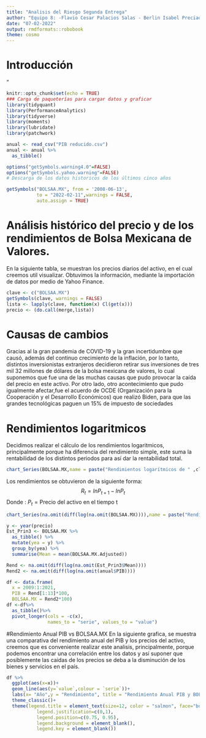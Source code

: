 ```yaml
---
title: "Analisis del Riesgo Segunda Entrega"
author: "Equipo 8: -Flavio Cesar Palacios Salas - Berlin Isabel Preciado Escalera - Daniel Orozco Gomez"
date: "07-02-2022"
output: rmdformats::robobook
theme: cosmo
---
```


# Introducción 

"
```r
knitr::opts_chunk$set(echo = TRUE)
### Carga de paqueterías para cargar datos y graficar
library(tidyquant)
library(PerformanceAnalytics)
library(tidyverse)
library(moments)
library(lubridate)
library(patchwork)

anual <- read_csv("PIB reducido.csv")
anual <- anual %>% 
  as_tibble()
```



```r
options("getSymbols.warning4.0"=FALSE)
options("getSymbols.yahoo.warning"=FALSE)
# Descarga de los datos historicos de los últimos cinco años

getSymbols("BOLSAA.MX", from = '2008-06-13',
           to = "2022-02-11",warnings = FALSE,
           auto.assign = TRUE)
```

# Análisis histórico del precio y de los rendimientos de Bolsa Mexicana de Valores. 
En la siguiente tabla, se muestran los precios diarios del activo, en el cual creemos util visualizar. 
Obtuvimos la información, mediante la importación  de datos por medio de Yahoo Finance. 
```r
clave <- c("BOLSAA.MX")
getSymbols(clave, warnings = FALSE)
lista <- lapply(clave, function(x) Cl(get(x)))
precio <- (do.call(merge,lista))
```
# Causas de cambios
Gracias al la gran pandemia de COVID-19 y la gran incertidumbre que causó, además del continuo crecimiento de la inflación, por lo tanto, distintos inversionistas extranjeros decidieron retirar sus inversiones de tres mil 32 millones de dólares de la bolsa mexicana de valores, lo cual suponemos que fue una de las muchas causas que pudo provocar la caída del precio en  este activo. Por otro lado, otro acontecimiento que pudo igualmente afectar,fue el acuerdo de OCDE (Organización para la Cooperación y el Desarrollo Económicos) que realizó Biden, para que las grandes tecnológicas paguen un 15% de impuesto de sociedades


# Rendimientos logaritmicos
Decidimos realizar el cálculo de los rendimientos logaritmicos, principalmente porque ha diferencia del rendimiento simple, este suma la rentabilidad  de los distintos periodos  para así dar la rentabilidad  total.
```r
chart_Series(BOLSAA.MX,name = paste("Rendimientos logarítmicos de " ,clave))
```
Los rendimientos se obtuvieron de la siguiente forma:
$$R_t = ln P_{t+1} - ln P_t$$
Donde :
$P_t = \text{Precio del activo en el tiempo t}$

```r
chart_Series(na.omit(diff(log(na.omit(BOLSAA.MX)))),name = paste("Rendimientos logarítmicos de " ,clave))
```





```r
y <- year(precio)
Est_Prin3 <- BOLSAA.MX %>%
  as_tibble() %>% 
  mutate(yea = y) %>% 
  group_by(yea) %>% 
  summarise(Mean = mean(BOLSAA.MX.Adjusted))
```


```r
Rend <- na.omit(diff(log(na.omit(Est_Prin3$Mean))))
Rend2 <- na.omit(diff(log(na.omit(anual$PIB))))

df <- data.frame(
  x = 2009:1:2021,
  PIB = Rend[1:13]*100,
  BOLSAA.MX = Rend2*100)
df <-df%>%
  as_tibble()%>%
  pivot_longer(cols = -c(x),
               names_to = "serie", values_to = "value")

```

#Rendimiento Anual PIB vs BOLSAA.MX
En la siguiente grafica, se muestra una comparativa del rendimiento anual del PIB y los precios del activo, creemos que es conveniente realizar este analisis, principalmente, porque podemos encontrar una correlación entre los datos y así suponer que posiblemente  las caidas de los precios se deba a la disminución de los bienes y servicios en el país.

```r
df %>%
  ggplot(aes(x=x))+
  geom_line(aes(y=`value`,colour = `serie`))+
  labs(x= "Año",y = "Rendimiento", title = "Rendimiento Anual PIB y BOLSAA.MX")+
  theme_classic()+
  theme(legend.title = element_text(size=12, color = "salmon", face="bold"),
           legend.justification=c(0,1), 
           legend.position=c(0.75, 0.95),
           legend.background = element_blank(),
           legend.key = element_blank())
```


